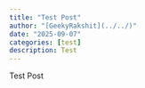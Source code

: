 ```yaml
---
title: "Test Post"
author: "[GeekyRakshit](../../)"
date: "2025-09-07"
categories: [test]
description: Test
---
```


Test Post
